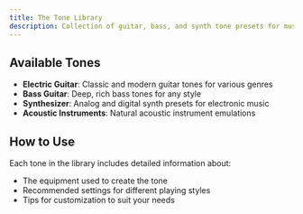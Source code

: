 ```yaml
---
title: The Tone Library
description: Collection of guitar, bass, and synth tone presets for music production
---
```


## Available Tones

- **Electric Guitar**: Classic and modern guitar tones for various genres
- **Bass Guitar**: Deep, rich bass tones for any style
- **Synthesizer**: Analog and digital synth presets for electronic music
- **Acoustic Instruments**: Natural acoustic instrument emulations

## How to Use

Each tone in the library includes detailed information about:

- The equipment used to create the tone
- Recommended settings for different playing styles
- Tips for customization to suit your needs
